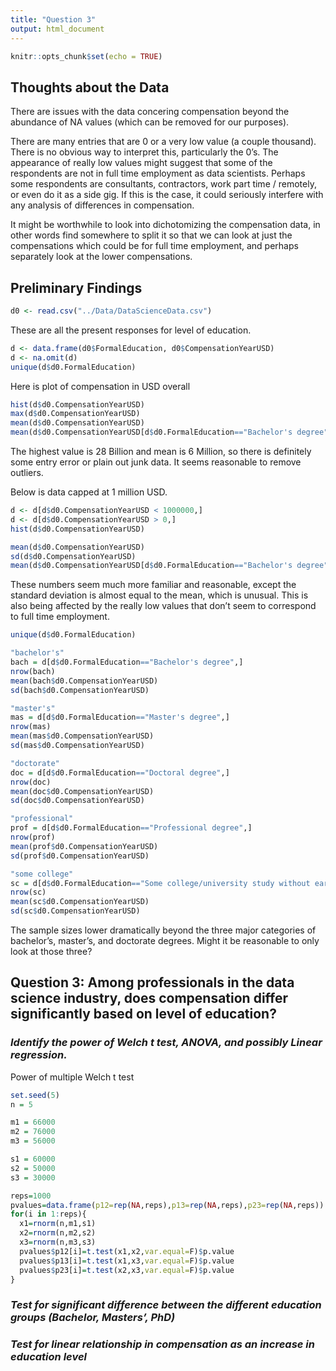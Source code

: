 ```yaml
---
title: "Question 3"
output: html_document
---
```


```r
knitr::opts_chunk$set(echo = TRUE)
```
## Thoughts about the Data

There are issues with the data concering compensation beyond the abundance of NA values (which can be removed for our purposes).

There are many entries that are 0 or a very low value (a couple thousand). There is no obvious way to interpret this, particularly the 0's. The appearance of really low values might suggest that some of the respondents are not in full time employment as data scientists. Perhaps some respondents are consultants, contractors, work part time / remotely, or even do it as a side gig. If this is the case, it could seriously interfere with any analysis of differences in compensation.

It might be worthwhile to look into dichotomizing the compensation data, in other words find somewhere to split it so that we can look at just the compensations which could be for full time employment, and perhaps separately look at the lower compensations.

## Preliminary Findings
```r
d0 <- read.csv("../Data/DataScienceData.csv")
```
These are all the present responses for level of education.
```r
d <- data.frame(d0$FormalEducation, d0$CompensationYearUSD)
d <- na.omit(d)
unique(d$d0.FormalEducation)
```

Here is plot of compensation in USD overall
```r
hist(d$d0.CompensationYearUSD)
max(d$d0.CompensationYearUSD)
mean(d$d0.CompensationYearUSD)
mean(d$d0.CompensationYearUSD[d$d0.FormalEducation=="Bachelor's degree"])
```
The highest value is 28 Billion and mean is 6 Million, so there is definitely some entry error or plain out junk data. It seems reasonable to remove outliers.

Below is data capped at 1 million USD.
```r
d <- d[d$d0.CompensationYearUSD < 1000000,]
d <- d[d$d0.CompensationYearUSD > 0,]
hist(d$d0.CompensationYearUSD)
```

```r
mean(d$d0.CompensationYearUSD)
sd(d$d0.CompensationYearUSD)
mean(d$d0.CompensationYearUSD[d$d0.FormalEducation=="Bachelor's degree"])
```
These numbers seem much more familiar and reasonable, except the standard deviation is almost equal to the mean, which is unusual. This is also being affected by the really low values that don't seem to correspond to full time employment. 

```r
unique(d$d0.FormalEducation)

"bachelor's"
bach = d[d$d0.FormalEducation=="Bachelor's degree",]
nrow(bach)
mean(bach$d0.CompensationYearUSD)
sd(bach$d0.CompensationYearUSD)

"master's"
mas = d[d$d0.FormalEducation=="Master's degree",]
nrow(mas)
mean(mas$d0.CompensationYearUSD)
sd(mas$d0.CompensationYearUSD)

"doctorate"
doc = d[d$d0.FormalEducation=="Doctoral degree",]
nrow(doc)
mean(doc$d0.CompensationYearUSD)
sd(doc$d0.CompensationYearUSD)

"professional"
prof = d[d$d0.FormalEducation=="Professional degree",]
nrow(prof)
mean(prof$d0.CompensationYearUSD)
sd(prof$d0.CompensationYearUSD)

"some college"
sc = d[d$d0.FormalEducation=="Some college/university study without earning a bachelor's degree",]
nrow(sc)
mean(sc$d0.CompensationYearUSD)
sd(sc$d0.CompensationYearUSD)
```
The sample sizes lower dramatically beyond the three major categories of bachelor's, master's, and doctorate degrees. Might it be reasonable to only look at those three?


## **Question 3: Among professionals in the data science industry, does compensation differ significantly based on level of education?**

### *Identify the power of Welch t test, ANOVA, and possibly Linear regression.*

Power of multiple Welch t test
```r
set.seed(5)
n = 5

m1 = 66000
m2 = 76000
m3 = 56000

s1 = 60000
s2 = 50000
s3 = 30000

reps=1000
pvalues=data.frame(p12=rep(NA,reps),p13=rep(NA,reps),p23=rep(NA,reps))
for(i in 1:reps){
  x1=rnorm(n,m1,s1)
  x2=rnorm(n,m2,s2)
  x3=rnorm(n,m3,s3)
  pvalues$p12[i]=t.test(x1,x2,var.equal=F)$p.value
  pvalues$p13[i]=t.test(x1,x3,var.equal=F)$p.value
  pvalues$p23[i]=t.test(x2,x3,var.equal=F)$p.value
}

```

### *Test for significant difference between the different education groups (Bachelor, Masters’, PhD)*

### *Test for linear relationship in compensation as an increase in education level*
